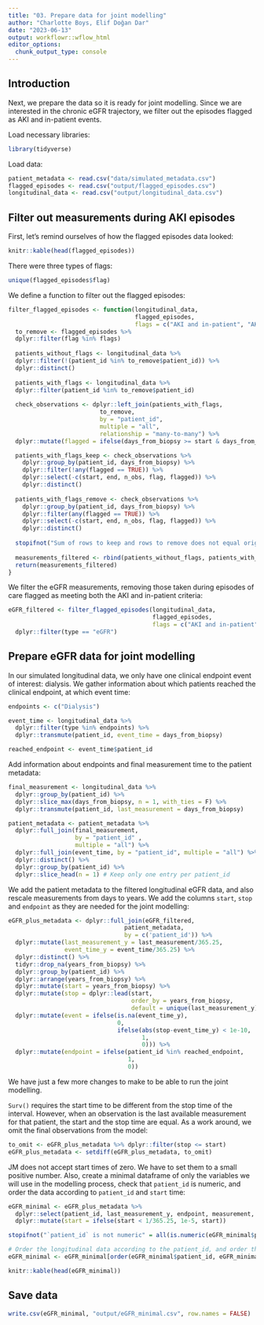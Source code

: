 ```yaml
---
title: "03. Prepare data for joint modelling"
author: "Charlotte Boys, Elif Doğan Dar"
date: "2023-06-13"
output: workflowr::wflow_html
editor_options:
  chunk_output_type: console
---
```


## Introduction

Next, we prepare the data so it is ready for joint modelling. Since we are interested in the chronic eGFR trajectory, we filter out the episodes flagged as AKI and in-patient events.

Load necessary libraries:

```r
library(tidyverse)
```

Load data:

```r
patient_metadata <- read.csv("data/simulated_metadata.csv")
flagged_episodes <- read.csv("output/flagged_episodes.csv")
longitudinal_data <- read.csv("output/longitudinal_data.csv")
```

## Filter out measurements during AKI episodes

First, let's remind ourselves of how the flagged episodes data looked:
```r
knitr::kable(head(flagged_episodes))
```

There were three types of flags:
```r
unique(flagged_episodes$flag)
```

We define a function to filter out the flagged episodes:
```r
filter_flagged_episodes <- function(longitudinal_data,
                                    flagged_episodes,
                                    flags = c("AKI and in-patient", "AKI")){
  to_remove <- flagged_episodes %>%
  dplyr::filter(flag %in% flags)
  
  patients_without_flags <- longitudinal_data %>%
  dplyr::filter(!(patient_id %in% to_remove$patient_id)) %>%
  dplyr::distinct()
  
  patients_with_flags <- longitudinal_data %>%
  dplyr::filter(patient_id %in% to_remove$patient_id)
  
  check_observations <- dplyr::left_join(patients_with_flags,
                          to_remove,
                          by = "patient_id",
                          multiple = "all",
                          relationship = "many-to-many") %>%
  dplyr::mutate(flagged = ifelse(days_from_biopsy >= start & days_from_biopsy <= end, TRUE, FALSE))

  patients_with_flags_keep <- check_observations %>%
    dplyr::group_by(patient_id, days_from_biopsy) %>%
    dplyr::filter(!any(flagged == TRUE)) %>%
    dplyr::select(-c(start, end, n_obs, flag, flagged)) %>%
    dplyr::distinct()
  
  patients_with_flags_remove <- check_observations %>%
    dplyr::group_by(patient_id, days_from_biopsy) %>%
    dplyr::filter(any(flagged == TRUE)) %>%
    dplyr::select(-c(start, end, n_obs, flag, flagged)) %>%
    dplyr::distinct()
  
  stopifnot("Sum of rows to keep and rows to remove does not equal original number of rows" = nrow(patients_with_flags_keep) + nrow(patients_with_flags_remove) == nrow(patients_with_flags))
  
  measurements_filtered <- rbind(patients_without_flags, patients_with_flags_keep)
  return(measurements_filtered)
}
```

We filter the eGFR measurements, removing those taken during episodes of care flagged as meeting both the AKI and in-patient criteria:
```r
eGFR_filtered <- filter_flagged_episodes(longitudinal_data,
                                         flagged_episodes,
                                         flags = c("AKI and in-patient")) %>%
  dplyr::filter(type == "eGFR")
```

## Prepare eGFR data for joint modelling

In our simulated longitudinal data, we only have one clinical endpoint event of interest: dialysis.
We gather information about which patients reached the clinical endpoint, at which event time:

```r
endpoints <- c("Dialysis")

event_time <- longitudinal_data %>% 
  dplyr::filter(type %in% endpoints) %>%
  dplyr::transmute(patient_id, event_time = days_from_biopsy)

reached_endpoint <- event_time$patient_id
```

Add information about endpoints and final measurement time to the patient metadata:
```r
final_measurement <- longitudinal_data %>%
  dplyr::group_by(patient_id) %>%
  dplyr::slice_max(days_from_biopsy, n = 1, with_ties = F) %>% 
  dplyr::transmute(patient_id, last_measurement = days_from_biopsy)

patient_metadata <- patient_metadata %>% 
  dplyr::full_join(final_measurement, 
                   by = "patient_id" ,
                   multiple = "all") %>%
  dplyr::full_join(event_time, by = "patient_id", multiple = "all") %>%
  dplyr::distinct() %>%
  dplyr::group_by(patient_id) %>%
  dplyr::slice_head(n = 1) # Keep only one entry per patient_id
```

We add the patient metadata to the filtered longitudinal eGFR data, and also rescale measurements from days to years.
We add the columns `start`, `stop` and `endpoint` as they are needed for the joint modelling:

```r
eGFR_plus_metadata <- dplyr::full_join(eGFR_filtered, 
                                 patient_metadata, 
                                 by = c('patient_id')) %>%
  dplyr::mutate(last_measurement_y = last_measurement/365.25,
                event_time_y = event_time/365.25) %>%
  dplyr::distinct() %>%
  tidyr::drop_na(years_from_biopsy) %>%
  dplyr::group_by(patient_id) %>%
  dplyr::arrange(years_from_biopsy) %>%
  dplyr::mutate(start = years_from_biopsy) %>%
  dplyr::mutate(stop = dplyr::lead(start,
                                   order_by = years_from_biopsy,
                                   default = unique(last_measurement_y))) %>%
  dplyr::mutate(event = ifelse(is.na(event_time_y),
                               0,
                               ifelse(abs(stop-event_time_y) < 1e-10,
                                      1,
                                      0))) %>% 
  dplyr::mutate(endpoint = ifelse(patient_id %in% reached_endpoint,
                                  1, 
                                  0))
```

We have just a few more changes to make to be able to run the joint modelling.

`Surv()` requires the start time to be different from the stop time of the interval. However, when an observation is
the last available measurement for that patient, the start and the stop time are equal. As a work around, we omit the final observations from the model:

```r
to_omit <- eGFR_plus_metadata %>% dplyr::filter(stop <= start)
eGFR_plus_metadata <- setdiff(eGFR_plus_metadata, to_omit)
```

JM does not accept start times of zero. We have to set them to a small positive number.
Also, create a minimal dataframe of only the variables we will use in the modelling process, check that `patient_id` is numeric, and order the data according to `patient_id` and `start` time:

```r
eGFR_minimal <- eGFR_plus_metadata %>% 
  dplyr::select(patient_id, last_measurement_y, endpoint, measurement, disease, age_at_biopsy, sex, start, stop, event) %>%
  dplyr::mutate(start = ifelse(start < 1/365.25, 1e-5, start))

stopifnot("`patient_id` is not numeric" = all(is.numeric(eGFR_minimal$patient_id)))

# Order the longitudinal data according to the patient_id, and order the time points within each subject with respect to time
eGFR_minimal <- eGFR_minimal[order(eGFR_minimal$patient_id, eGFR_minimal$start),]
```

```r
knitr::kable(head(eGFR_minimal))
```

## Save data

```r
write.csv(eGFR_minimal, "output/eGFR_minimal.csv", row.names = FALSE)
```

